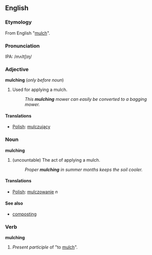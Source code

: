 ==English==

===Etymology===
From English "[[mulch]]".

===Pronunciation===
IPA: /mʌltʃɪŋ/

===Adjective===
'''mulching''' (''only before noun'')
# Used for applying a mulch.
#: ''This '''mulching''' mower can easily be converted to a bagging mower.''

====Translations====
*[[Polish]]: [[mulczujący]]

===Noun===
'''mulching'''
# (uncountable) The act of applying a mulch.
#: ''Proper '''mulching''' in summer months keeps the soil cooler.''

====Translations====
*[[Polish]]: [[mulczowanie]] ''n''

====See also====
*[[composting]]

===Verb===
'''mulching'''
# ''Present participle'' of "to [[mulch]]".